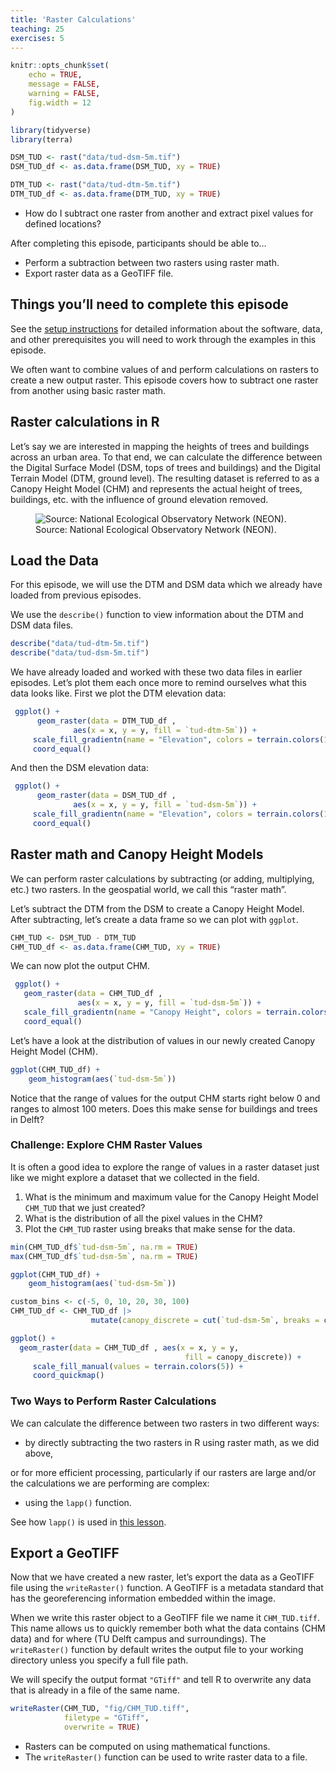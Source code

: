 ```yaml
---
title: 'Raster Calculations'
teaching: 25
exercises: 5
---
```


```r
knitr::opts_chunk$set(
	echo = TRUE,
	message = FALSE,
	warning = FALSE,
	fig.width = 12
)

library(tidyverse)
library(terra)

DSM_TUD <- rast("data/tud-dsm-5m.tif")
DSM_TUD_df <- as.data.frame(DSM_TUD, xy = TRUE)

DTM_TUD <- rast("data/tud-dtm-5m.tif")
DTM_TUD_df <- as.data.frame(DTM_TUD, xy = TRUE)
```

:::::::::::::::::::::::::::::::::::::: questions 

- How do I subtract one raster from another and extract pixel values for defined locations?

::::::::::::::::::::::::::::::::::::::::::::::::

::::::::::::::::::::::::::::::::::::: objectives

After completing this episode, participants should be able to…

- Perform a subtraction between two rasters using raster math.
- Export raster data as a GeoTIFF file.

::::::::::::::::::::::::::::::::::::::::::::::::

::: prereq

# Things you'll need to complete this episode

See the [setup instructions](../learners/setup.md) for detailed information about the software, data, and other prerequisites you will need to work through the examples in this episode.

<!-- This lesson uses the `terra` package in particular. If you have not installed it yet, do so by running `install.packages("terra")` before loading it with `library(terra)`. -->

:::

We often want to combine values of and perform calculations on rasters to create a new output raster. This episode covers how to subtract one raster from another using basic raster math.

## Raster calculations in R

Let's say we are interested in mapping the heights of trees and buildings across an urban area. To that end, we can calculate the difference between the Digital Surface Model (DSM, tops of trees and buildings) and the Digital Terrain Model (DTM, ground level). The resulting dataset is referred to as a Canopy Height Model (CHM) and represents the actual height of trees, buildings, etc. with the influence of ground elevation removed.

![Source: National Ecological Observatory Network (NEON).](https://datacarpentry.org/r-raster-vector-geospatial/fig/dc-spatial-raster/lidarTree-height.png)

## Load the Data

For this episode, we will use the DTM and DSM data which we already have loaded from previous episodes.

We use the `describe()` function to view information about the DTM and DSM data files. 
```r
describe("data/tud-dtm-5m.tif")
describe("data/tud-dsm-5m.tif")
```

We have already loaded and worked with these two data files in earlier episodes. Let’s plot them each once more to remind ourselves what this data looks like. First we plot the DTM elevation data:
```r
 ggplot() +
      geom_raster(data = DTM_TUD_df , 
              aes(x = x, y = y, fill = `tud-dtm-5m`)) +
     scale_fill_gradientn(name = "Elevation", colors = terrain.colors(10)) + 
     coord_equal()
```

And then the DSM elevation data:
```r
 ggplot() +
      geom_raster(data = DSM_TUD_df , 
              aes(x = x, y = y, fill = `tud-dsm-5m`)) +
     scale_fill_gradientn(name = "Elevation", colors = terrain.colors(10)) + 
     coord_equal()
```

## Raster math and Canopy Height Models

We can perform raster calculations by subtracting (or adding, multiplying, etc.) two rasters. In the geospatial world, we call this “raster math”.

Let’s subtract the DTM from the DSM to create a Canopy Height Model. After subtracting, let’s create a data frame so we can plot with `ggplot`.


```r
CHM_TUD <- DSM_TUD - DTM_TUD
CHM_TUD_df <- as.data.frame(CHM_TUD, xy = TRUE)
```

We can now plot the output CHM.
```r
 ggplot() +
   geom_raster(data = CHM_TUD_df , 
               aes(x = x, y = y, fill = `tud-dsm-5m`)) + 
   scale_fill_gradientn(name = "Canopy Height", colors = terrain.colors(10)) + 
   coord_equal()
```

Let’s have a look at the distribution of values in our newly created Canopy Height Model (CHM).
```r
ggplot(CHM_TUD_df) +
    geom_histogram(aes(`tud-dsm-5m`))
```
Notice that the range of values for the output CHM starts right below 0 and ranges to almost 100 meters. Does this make sense for buildings and trees in Delft?

::: challenge

### Challenge: Explore CHM Raster Values

It is often a good idea to explore the range of values in a raster dataset just like we might explore a dataset that we collected in the field.

1. What is the minimum and maximum value for the Canopy Height Model `CHM_TUD` that we just created?
2. What is the distribution of all the pixel values in the CHM?
3. Plot the `CHM_TUD` raster using breaks that make sense for the data.

::: solution

```r
min(CHM_TUD_df$`tud-dsm-5m`, na.rm = TRUE)
max(CHM_TUD_df$`tud-dsm-5m`, na.rm = TRUE)

ggplot(CHM_TUD_df) +
    geom_histogram(aes(`tud-dsm-5m`))

custom_bins <- c(-5, 0, 10, 20, 30, 100)
CHM_TUD_df <- CHM_TUD_df |>
                  mutate(canopy_discrete = cut(`tud-dsm-5m`, breaks = custom_bins))

ggplot() +
  geom_raster(data = CHM_TUD_df , aes(x = x, y = y,
                                       fill = canopy_discrete)) + 
     scale_fill_manual(values = terrain.colors(5)) + 
     coord_quickmap()
```

:::

:::

::: callout

### Two Ways to Perform Raster Calculations

We can calculate the difference between two rasters in two different ways:

- by directly subtracting the two rasters in R using raster math, as we did above,

or for more efficient processing, particularly if our rasters are large and/or the calculations we are performing are complex:

- using the `lapp()` function.

See how `lapp()` is used in [this lesson](https://datacarpentry.org/r-raster-vector-geospatial/instructor/04-raster-calculations-in-r.html#efficient-raster-calculations).

:::

## Export a GeoTIFF

Now that we have created a new raster, let’s export the data as a GeoTIFF file using the `writeRaster()` function. A GeoTIFF is a metadata standard that has the georeferencing information embedded within the image.

When we write this raster object to a GeoTIFF file we name it `CHM_TUD.tiff`. This name allows us to quickly remember both what the data contains (CHM data) and for where (TU Delft campus and surroundings). The `writeRaster()` function by default writes the output file to your working directory unless you specify a full file path.

We will specify the output format `"GTiff"` and tell R to overwrite any data that is already in a file of the same name.
```r
writeRaster(CHM_TUD, "fig/CHM_TUD.tiff",
            filetype = "GTiff",
            overwrite = TRUE)
```

::::::::::::::::::::::::::::::::::::: keypoints 

- Rasters can be computed on using mathematical functions.
- The `writeRaster()` function can be used to write raster data to a file.

::::::::::::::::::::::::::::::::::::::::::::::::

